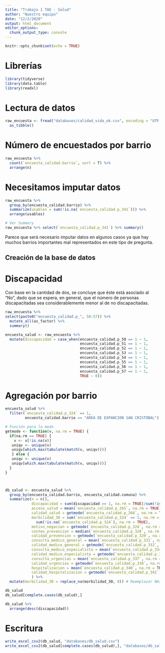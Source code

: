 ```yaml
---
title: "Trabajo 1 TAE - Salud"
author: "Nuestro equipo"
date: "12/2/2020"
output: html_document
editor_options: 
  chunk_output_type: console
---
```


```r
knitr::opts_chunk$set(echo = TRUE)
```

# Librerías

```r
library(tidyverse)
library(data.table)
library(readxl)
```

# Lectura de datos

```r
raw_encuesta <- fread("databases/calidad_vida_ok.csv", encoding = "UTF-8") %>% 
  as_tibble()
```

# Número de encuestados por barrio

```r
raw_encuesta %>% 
  count(`encuesta_calidad.barrio`, sort = T) %>% 
  arrange(n)
```

# Necesitamos imputar datos

```r
raw_encuesta %>% 
  group_by(encuesta_calidad.barrio) %>% 
  summarize(usables = sum(!is.na(`encuesta_calidad.p_341`))) %>%
  arrange(usables)

# Ver Summary
raw_encuesta %>% select(`encuesta_calidad.p_341`) %>% summary()
```

Parece que será necesario imputar datos en algunos casos ya que hay muchos barrios importantes mal representados en este tipo de pregunta.

## Creación de la base de datos

# Discapacidad 

Con base en la cantidad de dos, se concluye que éste está asociado al "No", dado que se espera, en general, que el número de personas discapacitadas sea considerablemente menor al de no discapacitadas.

```r
raw_encuesta %>% 
select(paste0("encuesta_calidad.p_", 50:57)) %>% 
  mutate_all(as_factor) %>% 
  summary()

encuesta_salud <- raw_encuesta %>% 
  mutate(discapacidad = case_when(encuesta_calidad.p_50 == 1 ~ 1,
                                  encuesta_calidad.p_51 == 1 ~ 1,
                                  encuesta_calidad.p_52 == 1 ~ 1,
                                  encuesta_calidad.p_53 == 1 ~ 1,
                                  encuesta_calidad.p_54 == 1 ~ 1,
                                  encuesta_calidad.p_55 == 1 ~ 1,
                                  encuesta_calidad.p_56 == 1 ~ 1,
                                  encuesta_calidad.p_57 == 1 ~ 1,
                                  TRUE ~ 0))
```

# Agregación por barrio

```r
encuesta_salud %>%
  filter(`encuesta_calidad.p_324` == 1,
         encuesta_calidad.barrio == "AREA DE EXPANCION SAN CRISTOBAL")

# Función para la moda
getmode <- function(v, na.rm = TRUE) {
  if(na.rm == TRUE) {
    v <- v[!is.na(v)]
   uniqv <- unique(v)
   uniqv[which.max(tabulate(match(v, uniqv)))]
   } else {
   uniqv <- unique(v)
   uniqv[which.max(tabulate(match(v, uniqv)))]
  }
}



db_salud <- encuesta_salud %>% 
  group_by(encuesta_calidad.barrio, encuesta_calidad.comuna) %>% 
  summarize(n = n(),
            discapacidad = sum(discapacidad == 1, na.rm = TRUE)/sum(!is.na(discapacidad), na.rm = TRUE),
            acceso_salud = mean(`encuesta_calidad.p_265`, na.rm = TRUE),
            calidad_salud = getmode(`encuesta_calidad.p_266`, na.rm = TRUE),
            morbilidad_30 = sum(`encuesta_calidad.p_324` == 1, na.rm = TRUE)/
              sum(!is.na(`encuesta_calidad.p_324`), na.rm = TRUE), 
            motivo_negacion = getmode(`encuesta_calidad.p_324`, na.rm = TRUE),
            conteo_prevencion = median(`encuesta_calidad.p_328`, na.rm = TRUE),
            calidad_prevencion = getmode(`encuesta_calidad.p_329`, na.rm = TRUE),
            consulta_medico_general = mean(`encuesta_calidad.p_331`, na.rm = TRUE),
            calidad_medico_general = getmode(`encuesta_calidad.p_332`, na.rm = TRUE),
            consulta_medico_especialista = mean(`encuesta_calidad.p_334`, na.rm = TRUE),
            calidad_medico_especialista = getmode(`encuesta_calidad.p_335`, na.rm = TRUE),
            consulta_urgencias = mean(`encuesta_calidad.p_337`, na.rm = TRUE),
            calidad_urgencias = getmode(`encuesta_calidad.p_338`, na.rm = TRUE),
            hospitalizacion = mean(`encuesta_calidad.p_340`, na.rm = TRUE),
            calidad_hospitalizacion = getmode(`encuesta_calidad.p_341`, na.rm = TRUE)
            ) %>% 
  mutate(morbilidad_30 = replace_na(morbilidad_30, 0)) # Reemplazar NAs de morbilidad_30 por cero

db_salud
db_salud[complete.cases(db_salud),]

db_salud %>% 
  arrange(desc(discapacidad))
```

# Escritura

```r
write_excel_csv2(db_salud, "databases/db_salud.csv")
write_excel_csv2(db_salud[complete.cases(db_salud),], "databases/db_salud_completecases.csv")
```

